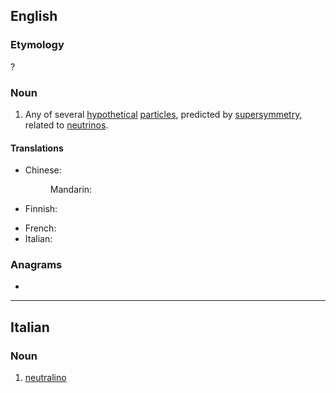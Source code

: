 ==English==

===Etymology===
{{suffix|en|neutral|ino}}?

===Noun===
{{wikipedia}}
{{en-noun}}

# {{lb|en|physics}} Any of several [[hypothetical]] [[particle]]s, predicted by [[supersymmetry]], related to [[neutrino]]s.

====Translations====
{{trans-top|hypothetical particle}}
* Chinese:
*: Mandarin: {{t|cmn|超中性子|tr=chāozhōngxìngzǐ}}
* Finnish: {{t|fi|neutraliino}}
{{trans-mid}}
* French: {{t+|fr|neutralino|m}}
* Italian: {{t|it|neutralino}}
{{trans-bottom}}

===Anagrams===
* {{anagrams|en|a=aeilnnortu|unrelation}}

----

==Italian==
{{wikipedia|lang=it}}

===Noun===
{{it-noun|m}}

# {{lb|it|physics}} [[#English|neutralino]]